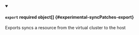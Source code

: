 


<details className="config-field" data-expandable="true" open>
<summary>

#### `export` <span className="config-field-required" data-required="false">required</span> <span className="config-field-type">object[]</span> <span className="config-field-default"></span> <span className="config-field-enum"></span> {#experimental-syncPatches-export}

Exports syncs a resource from the virtual cluster to the host

</summary>

<PartialExportreference />


</details>

